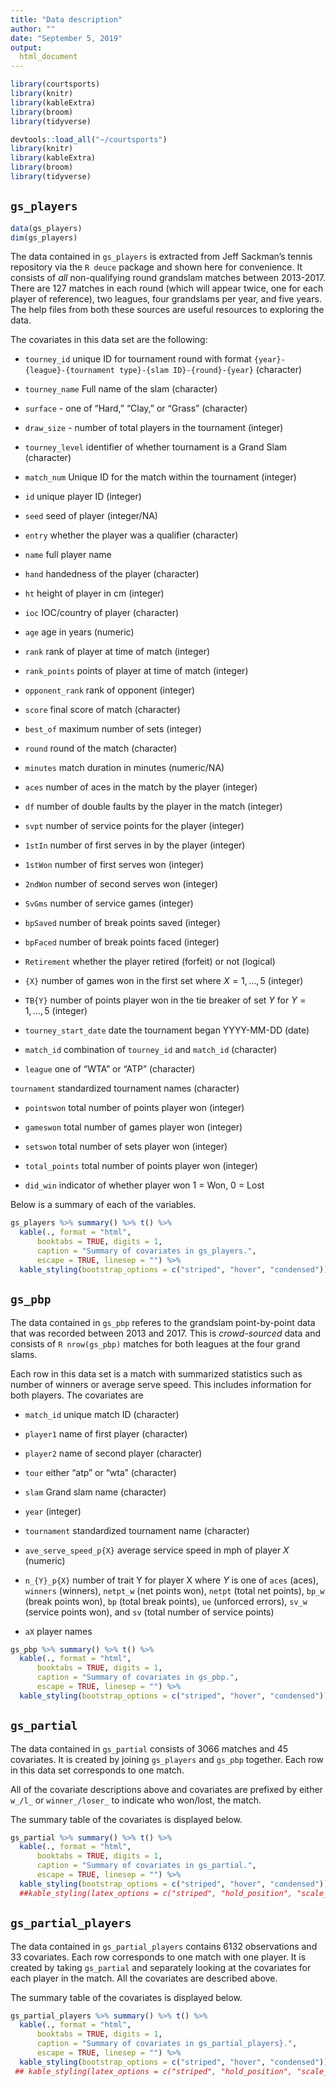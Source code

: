 ```yaml
---
title: "Data description"
author: ""
date: "September 5, 2019"
output:
  html_document
---
```


```r
library(courtsports)
library(knitr)
library(kableExtra)
library(broom)
library(tidyverse)
```

```r
devtools::load_all("~/courtsports")
library(knitr)
library(kableExtra)
library(broom)
library(tidyverse)
```

## `gs_players`

```r
data(gs_players)
dim(gs_players)
```

The data contained in `gs_players` is extracted from Jeff Sackman's tennis repository via the `R deuce` package and shown here for convenience.  It consists of *all* non-qualifying round grandslam matches between 2013-2017.  There are 127 matches in each round (which will appear twice, one for each player of reference), two leagues,  four grandslams per year, and five years.  The help files from both these sources are useful resources to exploring the data.

The covariates in this data set are the following:

- `tourney_id` unique ID for tournament round with format `{year}-{league}-{tournament type}-{slam ID}-{round}-{year}` (character)

- `tourney_name` Full name of the slam (character)

- `surface` - one of "Hard," "Clay," or "Grass" (character)

- `draw_size` - number of total players in the tournament (integer)

- `tourney_level` identifier of whether tournament is a Grand Slam (character)

- `match_num` Unique ID for the match within the tournament (integer)

- `id` unique player ID (integer)

- `seed` seed of player (integer/NA)

- `entry` whether the player was a qualifier (character)

- `name` full player name

- `hand` handedness of the player (character)

- `ht` height of player in cm (integer)

- `ioc` IOC/country of player (character)

- `age` age in years (numeric)

- `rank` rank of player at time of match (integer)

- `rank_points` points of player at time of match (integer)

- `opponent_rank` rank of opponent (integer)

- `score` final score of match (character)

- `best_of` maximum number of sets (integer)

- `round` round of the match (character)

- `minutes` match duration in minutes (numeric/NA)

- `aces` number of aces in the match by the player (integer)

- `df` number of double faults by the player in the match (integer)

- `svpt` number of service points for the player (integer)

- `1stIn` number of first serves in by the player (integer)

- `1stWon` number of first serves won (integer)

- `2ndWon` number of second serves won (integer)

- `SvGms` number of service games (integer)

- `bpSaved` number of break points saved (integer)

- `bpFaced` number of break points faced (integer)

- `Retirement` whether the player retired (forfeit) or not (logical)

- `{X}` number of games won in the first set where $X = 1, \dots, 5$ (integer)

- `TB{Y}` number of points player won in the tie breaker of set $Y$ for $Y = 1, \dots, 5$ (integer)

- `tourney_start_date` date the tournament began YYYY-MM-DD (date)

- `match_id` combination of `tourney_id` and `match_id` (character)

- `league` one of "WTA" or "ATP" (character)

`tournament` standardized tournament names (character)

- `pointswon` total number of points player won (integer)

- `gameswon` total number of games player won (integer)

- `setswon` total number of sets player won (integer)

- `total_points` total number of points player won (integer)

- `did_win` indicator of whether player won 1 = Won, 0 = Lost


Below is a summary of each of the variables.


```r
gs_players %>% summary() %>% t() %>% 
  kable(., format = "html",  
      booktabs = TRUE, digits = 1, 
      caption = "Summary of covariates in gs_players.",
      escape = TRUE, linesep = "") %>%
  kable_styling(bootstrap_options = c("striped", "hover", "condensed"))
```

## `gs_pbp`

The data contained in `gs_pbp` referes to the grandslam point-by-point data that was recorded between 2013 and 2017.  This is *crowd-sourced* data and consists of `R nrow(gs_pbp)` matches for both leagues at the four grand slams.

Each row in this data set is a match with summarized statistics such as number of winners or average serve speed.  This includes information for both players.  The covariates are

- `match_id` unique match ID (character)

- `player1` name of first player (character)

- `player2` name of second player (character)

- `tour` either "atp" or "wta" (character)

- `slam` Grand slam name (character)

- `year` (integer)

- `tournament` standardized tournament name (character)

- `ave_serve_speed_p{X}` average service speed in mph of player $X$ (numeric)

- `n_{Y}_p{X}` number of trait Y for player X where $Y$ is one of `aces` (aces), `winners` (winners), `netpt_w` (net points won), `netpt` (total net points), `bp_w` (break points won), `bp` (total break points), `ue` (unforced errors), `sv_w` (service points won), and `sv` (total number of service points)

- `aX` player names

```r
gs_pbp %>% summary() %>% t() %>% 
  kable(., format = "html",  
      booktabs = TRUE, digits = 1, 
      caption = "Summary of covariates in gs_pbp.",
      escape = TRUE, linesep = "") %>%
  kable_styling(bootstrap_options = c("striped", "hover", "condensed"))
```



## `gs_partial`
 
The data contained in `gs_partial` consists of 3066 matches and 45 covariates.  It is created by joining `gs_players` and `gs_pbp` together.  Each row in this data set corresponds to one match.  

All of the covariate descriptions above and covariates are prefixed by either `w_/l_` or `winner_/loser_` to indicate who won/lost, the match.

The summary table of the covariates is displayed below.

```r
gs_partial %>% summary() %>% t() %>% 
  kable(., format = "html",  
      booktabs = TRUE, digits = 1, 
      caption = "Summary of covariates in gs_partial.",
      escape = TRUE, linesep = "") %>%
  kable_styling(bootstrap_options = c("striped", "hover", "condensed")) #%>%
  ##kable_styling(latex_options = c("striped", "hold_position", "scale_down"))
```


## `gs_partial_players`

The data contained in `gs_partial_players` contains 6132 observations and 33 covariates.  Each row corresponds to one match with one player.  It is created by taking `gs_partial` and separately looking at the covariates for each player in the match.  All the covariates are described above.


The summary table of the covariates is displayed below.

```r
gs_partial_players %>% summary() %>% t() %>% 
  kable(., format = "html",  
      booktabs = TRUE, digits = 1, 
      caption = "Summary of covariates in gs_partial_players}.",
      escape = TRUE, linesep = "") %>%
  kable_styling(bootstrap_options = c("striped", "hover", "condensed"))
 ## kable_styling(latex_options = c("striped", "hold_position", "scale_down"))
```

